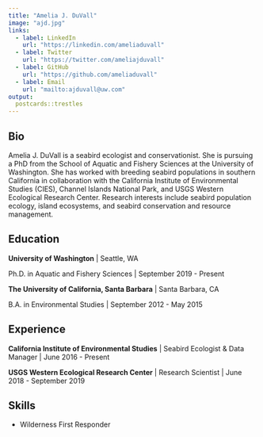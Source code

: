 ```yaml
---
title: "Amelia J. DuVall"
image: "ajd.jpg"
links:
  - label: LinkedIn
    url: "https://linkedin.com/ameliaduvall"
  - label: Twitter
    url: "https://twitter.com/ameliajduvall"
  - label: GitHub
    url: "https://github.com/ameliaduvall"
  - label: Email
    url: "mailto:ajduvall@uw.com"
output:
  postcards::trestles
---
```

 
## Bio

Amelia J. DuVall is a seabird ecologist and conservationist. She is pursuing a PhD from the School of Aquatic and Fishery Sciences at the University of Washington. She has worked with breeding seabird populations in southern California in collaboration with the California Institute of Environmental Studies (CIES), Channel Islands National Park, and USGS Western Ecological Research Center. Research interests include seabird population ecology, island ecosystems, and seabird conservation and resource management. 

## Education

**University of Washington** | Seattle, WA

Ph.D. in Aquatic and Fishery Sciences | September 2019 - Present

**The University of California, Santa Barbara** | Santa Barbara, CA

B.A. in Environmental Studies | September 2012 - May 2015

## Experience

**California Institute of Environmental Studies** | Seabird Ecologist & Data Manager | June 2016 - Present

**USGS Western Ecological Research Center** | Research Scientist | June 2018 - September 2019

## Skills
* Wilderness First Responder

